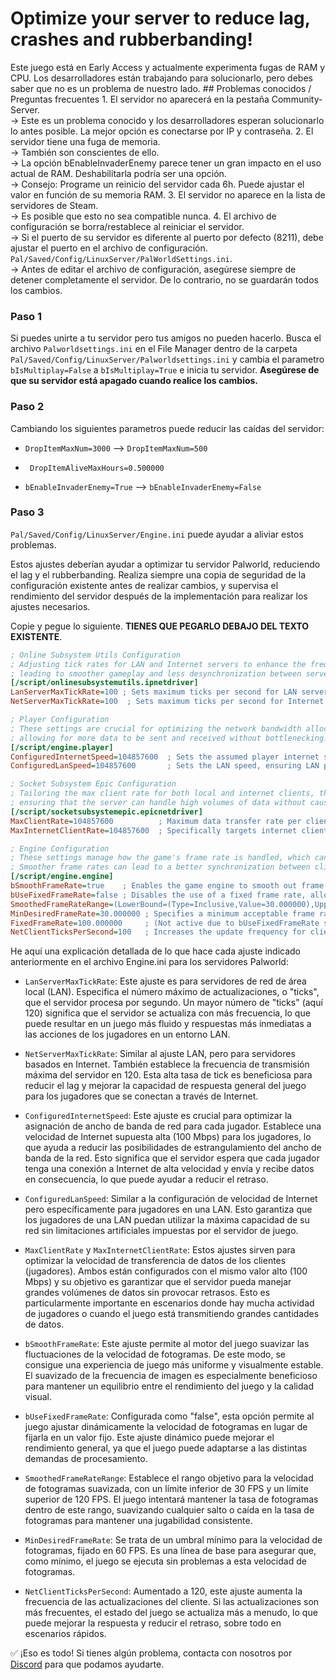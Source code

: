 # Optimize your server to reduce lag, crashes and rubberbanding!


<Callout type="warning">
    Este juego está en Early Access y actualmente experimenta fugas de RAM y CPU. Los desarrolladores están trabajando para solucionarlo, pero debes saber que no es un problema de nuestro lado.
</Callout>

<Callout type="info">
## Problemas conocidos / Preguntas frecuentes
1. El servidor no aparecerá en la pestaña Community-Server.<br/>
-> Este es un problema conocido y los desarrolladores esperan solucionarlo lo antes posible. La mejor opción es conectarse por IP y contraseña.
2. El servidor tiene una fuga de memoria.<br/>
-> También son conscientes de ello.<br/>
-> La opción bEnableInvaderEnemy parece tener un gran impacto en el uso actual de RAM. Deshabilitarla podría ser una opción.<br/>
-> Consejo: Programe un reinicio del servidor cada 6h. Puede ajustar el valor en función de su memoria RAM.
3. El servidor no aparece en la lista de servidores de Steam.<br/>
-> Es posible que esto no sea compatible nunca.
4. El archivo de configuración se borra/restablece al reiniciar el servidor.<br/>
-> Si el puerto de su servidor es diferente al puerto por defecto (8211), debe ajustar el puerto en el archivo de configuración. <Code>Pal/Saved/Config/LinuxServer/PalWorldSettings.ini</Code>.<br/>
-> Antes de editar el archivo de configuración, asegúrese siempre de detener completamente el servidor. De lo contrario, no se guardarán todos los cambios.
</Callout>

<Steps>

### Paso 1

Si puedes unirte a tu servidor pero tus amigos no pueden hacerlo. Busca el archivo <Code>Palworldsettings.ini</Code> en el File Manager dentro de la carpeta <Code>Pal/Saved/Config/LinuxServer/Palworldsettings.ini</Code> y cambia el parametro <Code>bIsMultiplay=False</Code> a <Code>bIsMultiplay=True</Code> e inicia tu servidor. **Asegúrese de que su servidor está apagado cuando realice los cambios.**

### Paso 2

Cambiando los siguientes parametros puede reducir las caídas del servidor:

- <Code>DropItemMaxNum=3000</Code> --> <Code>DropItemMaxNum=500</Code>

- <Code> DropItemAliveMaxHours=0.500000</Code>

- <Code>bEnableInvaderEnemy=True</Code> --> <Code>bEnableInvaderEnemy=False</Code>

### Paso 3

<Code>Pal/Saved/Config/LinuxServer/Engine.ini</Code> puede ayudar a aliviar estos problemas.

<Callout type="info">
Estos ajustes deberían ayudar a optimizar tu servidor Palworld, reduciendo el lag y el rubberbanding. Realiza siempre una copia de seguridad de la configuración existente antes de realizar cambios, y supervisa el rendimiento del servidor después de la implementación para realizar los ajustes necesarios.
</Callout>

Copie y pegue lo siguiente. **TIENES QUE PEGARLO DEBAJO DEL TEXTO EXISTENTE**.

```ini filename="Pal/Saved/Config/LinuxServer/Engine.ini"
; Online Subsystem Utils Configuration
; Adjusting tick rates for LAN and Internet servers to enhance the frequency of game state updates, 
; leading to smoother gameplay and less desynchronization between server and clients.
[/script/onlinesubsystemutils.ipnetdriver]
LanServerMaxTickRate=100 ; Sets maximum ticks per second for LAN servers, higher rates result in smoother gameplay.
NetServerMaxTickRate=100  ; Sets maximum ticks per second for Internet servers, similarly ensuring smoother online gameplay.

; Player Configuration
; These settings are crucial for optimizing the network bandwidth allocation per player, 
; allowing for more data to be sent and received without bottlenecking.
[/script/engine.player]
ConfiguredInternetSpeed=104857600  ; Sets the assumed player internet speed in bytes per second. High value reduces chances of bandwidth throttling.
ConfiguredLanSpeed=104857600       ; Sets the LAN speed, ensuring LAN players can utilize maximum network capacity.

; Socket Subsystem Epic Configuration
; Tailoring the max client rate for both local and internet clients, this optimizes data transfer rates, 
; ensuring that the server can handle high volumes of data without causing lag.
[/script/socketsubsystemepic.epicnetdriver]
MaxClientRate=104857600          ; Maximum data transfer rate per client for all connections, set to a high value to prevent data capping.
MaxInternetClientRate=104857600  ; Specifically targets internet clients, allowing for high-volume data transfer without restrictions.

; Engine Configuration
; These settings manage how the game's frame rate is handled, which can impact how smoothly the game runs.
; Smoother frame rates can lead to a better synchronization between client and server.
[/script/engine.engine]
bSmoothFrameRate=true    ; Enables the game engine to smooth out frame rate fluctuations for a more consistent visual experience.
bUseFixedFrameRate=false ; Disables the use of a fixed frame rate, allowing the game to dynamically adjust frame rate for optimal performance.
SmoothedFrameRateRange=(LowerBound=(Type=Inclusive,Value=30.000000),UpperBound=(Type=Exclusive,Value=100.000000)) ; Sets a target frame rate range for smoothing.
MinDesiredFrameRate=30.000000 ; Specifies a minimum acceptable frame rate, ensuring the game runs smoothly at least at this frame rate.
FixedFrameRate=100.000000     ; (Not active due to bUseFixedFrameRate set to false) Placeholder for a fixed frame rate if needed.
NetClientTicksPerSecond=100   ; Increases the update frequency for clients, enhancing responsiveness and reducing lag.
```

He aquí una explicación detallada de lo que hace cada ajuste indicado anteriormente en el archivo Engine.ini para los servidores Palworld:

- <Code>LanServerMaxTickRate</Code>: Este ajuste es para servidores de red de área local (LAN). Especifica el número máximo de actualizaciones, o "ticks", que el servidor procesa por segundo. Un mayor número de "ticks" (aquí 120) significa que el servidor se actualiza con más frecuencia, lo que puede resultar en un juego más fluido y respuestas más inmediatas a las acciones de los jugadores en un entorno LAN.

- <Code>NetServerMaxTickRate</Code>: Similar al ajuste LAN, pero para servidores basados en Internet. También establece la frecuencia de transmisión máxima del servidor en 120. Esta alta tasa de tick es beneficiosa para reducir el lag y mejorar la capacidad de respuesta general del juego para los jugadores que se conectan a través de Internet.

- <Code>ConfiguredInternetSpeed</Code>: Este ajuste es crucial para optimizar la asignación de ancho de banda de red para cada jugador. Establece una velocidad de Internet supuesta alta (100 Mbps) para los jugadores, lo que ayuda a reducir las posibilidades de estrangulamiento del ancho de banda de la red. Esto significa que el servidor espera que cada jugador tenga una conexión a Internet de alta velocidad y envía y recibe datos en consecuencia, lo que puede ayudar a reducir el retraso.

- <Code>ConfiguredLanSpeed</Code>: Similar a la configuración de velocidad de Internet pero específicamente para jugadores en una LAN. Esto garantiza que los jugadores de una LAN puedan utilizar la máxima capacidad de su red sin limitaciones artificiales impuestas por el servidor de juego.

- <Code>MaxClientRate</Code> y <Code>MaxInternetClientRate</Code>: Estos ajustes sirven para optimizar la velocidad de transferencia de datos de los clientes (jugadores). Ambos están configurados con el mismo valor alto (100 Mbps) y su objetivo es garantizar que el servidor pueda manejar grandes volúmenes de datos sin provocar retrasos. Esto es particularmente importante en escenarios donde hay mucha actividad de jugadores o cuando el juego está transmitiendo grandes cantidades de datos.

- <Code>bSmoothFrameRate</Code>: Este ajuste permite al motor del juego suavizar las fluctuaciones de la velocidad de fotogramas. De este modo, se consigue una experiencia de juego más uniforme y visualmente estable. El suavizado de la frecuencia de imagen es especialmente beneficioso para mantener un equilibrio entre el rendimiento del juego y la calidad visual.

- <Code>bUseFixedFrameRate</Code>: Configurada como "false", esta opción permite al juego ajustar dinámicamente la velocidad de fotogramas en lugar de fijarla en un valor fijo. Este ajuste dinámico puede mejorar el rendimiento general, ya que el juego puede adaptarse a las distintas demandas de procesamiento.

- <Code>SmoothedFrameRateRange</Code>: Establece el rango objetivo para la velocidad de fotogramas suavizada, con un límite inferior de 30 FPS y un límite superior de 120 FPS. El juego intentará mantener la tasa de fotogramas dentro de este rango, suavizando cualquier salto o caída en la tasa de fotogramas para mantener una jugabilidad consistente.

- <Code>MinDesiredFrameRate</Code>: Se trata de un umbral mínimo para la velocidad de fotogramas, fijado en 60 FPS. Es una línea de base para asegurar que, como mínimo, el juego se ejecuta sin problemas a esta velocidad de fotogramas.

- <Code>NetClientTicksPerSecond</Code>: Aumentado a 120, este ajuste aumenta la frecuencia de las actualizaciones del cliente. Si las actualizaciones son más frecuentes, el estado del juego se actualiza más a menudo, lo que puede mejorar la respuesta y reducir el retraso, sobre todo en escenarios rápidos.

</Steps>

✅ ¡Eso es todo! Si tienes algún problema, contacta con nosotros por [Discord](https://discord.vexyhost.com/) para que podamos ayudarte.